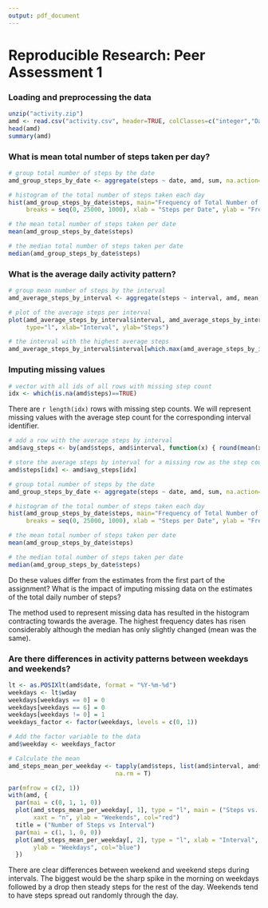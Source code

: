 ```yaml
---
output: pdf_document
---
```

# Reproducible Research: Peer Assessment 1

### Loading and preprocessing the data
```r
unzip("activity.zip")
amd <- read.csv("activity.csv", header=TRUE, colClasses=c("integer","Date","integer"))
head(amd)
summary(amd)
```

### What is mean total number of steps taken per day?
```r
# group total number of steps by the date
amd_group_steps_by_date <- aggregate(steps ~ date, amd, sum, na.action=na.omit)

# histogram of the total number of steps taken each day
hist(amd_group_steps_by_date$steps, main="Frequency of Total Number of Steps per Date",
     breaks = seq(0, 25000, 1000), xlab = "Steps per Date", ylab = "Frequency (n)")

# the mean total number of steps taken per date
mean(amd_group_steps_by_date$steps)

# the median total number of steps taken per date
median(amd_group_steps_by_date$steps)
```

### What is the average daily activity pattern?
```r
# group mean number of steps by the interval
amd_average_steps_by_interval <- aggregate(steps ~ interval, amd, mean, na.action=na.omit)

# plot of the average steps per interval
plot(amd_average_steps_by_interval$interval, amd_average_steps_by_interval$steps,
     type="l", xlab="Interval", ylab="Steps")

# the interval with the highest average steps
amd_average_steps_by_interval$interval[which.max(amd_average_steps_by_interval$steps)]
```

### Imputing missing values
```r
# vector with all ids of all rows with missing step count
idx <- which(is.na(amd$steps)==TRUE)
```
There are `r length(idx)` rows with missing step counts. We will represent missing values with the average step count for the corresponding interval identifier.
```r
# add a row with the average steps by interval
amd$avg_steps <- by(amd$steps, amd$interval, function(x) { round(mean(x,na.rm=TRUE)) })

# store the average steps by interval for a missing row as the step count
amd$steps[idx] <- amd$avg_steps[idx]

# group total number of steps by the date
amd_group_steps_by_date <- aggregate(steps ~ date, amd, sum, na.action=na.omit)

# histogram of the total number of steps taken each day
hist(amd_group_steps_by_date$steps, main="Frequency of Total Number of Steps per Date",
     breaks = seq(0, 25000, 1000), xlab = "Steps per Date", ylab = "Frequency (n)")

# the mean total number of steps taken per date
mean(amd_group_steps_by_date$steps)

# the median total number of steps taken per date
median(amd_group_steps_by_date$steps)
```

Do these values differ from the estimates from the first part of the assignment? What is the impact of imputing missing data on the estimates of the total daily number of steps?

The method used to represent missing data has resulted in the histogram contracting towards the average. The highest frequency dates has risen considerably although the median has only slightly changed (mean was the same).

### Are there differences in activity patterns between weekdays and weekends?
```r
lt <- as.POSIXlt(amd$date, format = "%Y-%m-%d")
weekdays <- lt$wday
weekdays[weekdays == 0] = 0
weekdays[weekdays == 6] = 0
weekdays[weekdays != 0] = 1
weekdays_factor <- factor(weekdays, levels = c(0, 1))

# Add the factor variable to the data
amd$weekday <- weekdays_factor

# Calculate the mean
amd_steps_mean_per_weekday <- tapply(amd$steps, list(amd$interval, amd$weekday), mean, 
                              na.rm = T)

par(mfrow = c(2, 1))
with(amd, {
  par(mai = c(0, 1, 1, 0))
  plot(amd_steps_mean_per_weekday[, 1], type = "l", main = ("Steps vs. Interval"), 
       xaxt = "n", ylab = "Weekends", col="red")
  title = ("Number of Steps vs Interval")
  par(mai = c(1, 1, 0, 0))
  plot(amd_steps_mean_per_weekday[, 2], type = "l", xlab = "Interval",
       ylab = "Weekdays", col="blue")
  })
```

There are clear differences between weekend and weekend steps during intervals. The biggest would be the sharp spike in the morning on weekdays followed by a drop then steady steps for the rest of the day. Weekends tend to have steps spread out randomly through the day.